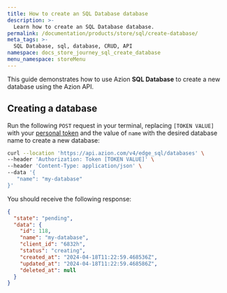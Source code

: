 ```yaml
---
title: How to create an SQL Database database
description: >-
  Learn how to create an SQL Database database.
permalink: /documentation/products/store/sql/create-database/
meta_tags: >-
  SQL Database, sql, database, CRUD, API
namespace: docs_store_journey_sql_create_database
menu_namespace: storeMenu
---
```


This guide demonstrates how to use Azion **SQL Database** to create a new database using the Azion API.

## Creating a database

Run the following `POST` request in your terminal, replacing `[TOKEN VALUE]` with your [personal token](/en/documentation/products/guides/personal-tokens/) and the value of `name` with the desired database name to create a new database:

```bash
curl --location 'https://api.azion.com/v4/edge_sql/databases' \
--header 'Authorization: Token [TOKEN VALUE]' \
--header 'Content-Type: application/json' \
--data '{
   "name": "my-database"
}'
```

You should receive the following response:

```json
{
  "state": "pending",
  "data": {
    "id": 118,
    "name": "my-database",
    "client_id": "6832h",
    "status": "creating",
    "created_at": "2024-04-18T11:22:59.468536Z",
    "updated_at": "2024-04-18T11:22:59.468586Z",
    "deleted_at": null
  }
}
```

